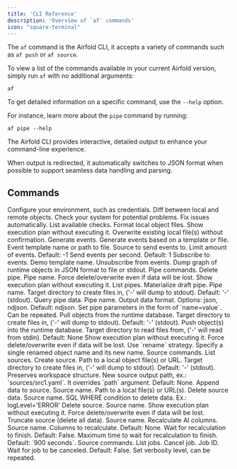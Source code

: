 ```yaml
---
title: 'CLI Reference'
description: 'Overview of `af` commands'
icon: "square-terminal"
---
```


The `af` command is the Airfold CLI, it accepts a variety of commands such as `af push` or `af source`.

To view a list of the commands available in your current Airfold version, simply run `af` with no additional arguments:
```
af
```

To get detailed information on a specific command, use the `--help` option. 

For instance, learn more about the `pipe` command by running:

```
af pipe --help
```

The Airfold CLI provides interactive, detailed output to enhance your command-line experience. 

When output is redirected, it automatically switches to JSON format when possible to support seamless data handling and parsing.

## Commands

<ResponseField name="config" type="Command">
  Configure your environment, such as credentials.
</ResponseField>

<ResponseField name="diff" type="Command">
  Diff between local and remote objects.
</ResponseField>

<ResponseField name="doctor" type="Command">
  Check your system for potential problems.
  <Expandable title="Flags">
    <ResponseField name="--fix" type="Flag">
      Fix issues automatically.
    </ResponseField>
    <ResponseField name="--list-checks" type="Flag">
      List available checks.
    </ResponseField>
  </Expandable>
</ResponseField>

<ResponseField name="fmt" type="Command">
  Format local object files.
  <Expandable title="Flags">
    <ResponseField name="--dry-run" type="Flag">
      Show execution plan without executing it.
    </ResponseField>
    <ResponseField name="--overwrite" type="Flag">
      Overwrite existing local file(s) without confirmation.
    </ResponseField>
  </Expandable>
</ResponseField>

<ResponseField name="generate" type="Command">
  Generate events.
  <Expandable title="Subcommands">
    <ResponseField name="events" type="Subcommand">
      Generate events based on a template or file.
      <Expandable title="Arguments and Flags">
        <ResponseField name="temp_name" type="Argument" required>
          Event template name or path to file.
        </ResponseField>
        <ResponseField name="--send" type="Flag">
          Source to send events to.
        </ResponseField>
        <ResponseField name="--limit" type="Flag">
          Limit amount of events. Default: -1
        </ResponseField>
        <ResponseField name="--eps" type="Flag">
          Send events per second. Default: 1
        </ResponseField>
      </Expandable>
    </ResponseField>
    <ResponseField name="subscribe" type="Subcommand">
      Subscribe to events.
      <Expandable title="Arguments and Flags">
        <ResponseField name="templ_name" type="Argument" required>
          Demo template name.
        </ResponseField>
      </Expandable>
    </ResponseField>
    <ResponseField name="unsubscribe" type="Subcommand">
      Unsubscribe from events.
    </ResponseField>
  </Expandable>
</ResponseField>

<ResponseField name="graph" type="Command">
  Dump graph of runtime objects in JSON format to file or stdout.
</ResponseField>

<ResponseField name="pipe" type="Command">
  Pipe commands.
  <Expandable title="Subcommands">
    <ResponseField name="delete" type="Subcommand">
      Delete pipe.
      <Expandable title="Arguments and Flags">
        <ResponseField name="name" type="Argument" required>
          Pipe name.
        </ResponseField>
        <ResponseField name="--force" type="Flag">
          Force delete/overwrite even if data will be lost.
        </ResponseField>
        <ResponseField name="--dry-run" type="Flag">
          Show execution plan without executing it.
        </ResponseField>
      </Expandable>
    </ResponseField>
    <ResponseField name="ls" type="Subcommand">
      List pipes.
    </ResponseField>
    <ResponseField name="materialize" type="Subcommand">
      Materialize draft pipe.
      <Expandable title="Arguments and Flags">
        <ResponseField name="name" type="Argument" required>
          Pipe name.
        </ResponseField>
        <ResponseField name="path" type="Argument">
          Target directory to create files in, ('-' will dump to stdout). Default: '-' (stdout).
        </ResponseField>
      </Expandable>
    </ResponseField>
    <ResponseField name="query" type="Subcommand">
      Query pipe data.
      <Expandable title="Arguments and Flags">
        <ResponseField name="name" type="Argument" required>
          Pipe name.
        </ResponseField>
        <ResponseField name="--format" type="Flag">
          Output data format. Options: json, ndjson. Default: ndjson.
        </ResponseField>
        <ResponseField name="--param" type="Flag">
          Set pipe parameters in the form of `name=value`. Can be repeated.
        </ResponseField>
      </Expandable>
    </ResponseField>
  </Expandable>
</ResponseField>

<ResponseField name="pull" type="Command">
  Pull objects from the runtime database.
  <Expandable title="Arguments">
    <ResponseField name="path" type="Argument">
      Target directory to create files in, ('-' will dump to stdout). Default: '-' (stdout).
    </ResponseField>
  </Expandable>
</ResponseField>

<ResponseField name="push" type="Command">
  Push object(s) into the runtime database.
  <Expandable title="Arguments and Flags">
    <ResponseField name="path" type="Argument">
      Target directory to read files from, ('-' will read from stdin). Default: None
    </ResponseField>
    <ResponseField name="--dry-run" type="Flag">
      Show execution plan without executing it.
    </ResponseField>
    <ResponseField name="--force" type="Flag">
      Force delete/overwrite even if data will be lost.
    </ResponseField>
    <ResponseField name="--rename" type="Flag">
      Use `rename` strategy. Specify a single renamed object name and its new name.
    </ResponseField>
  </Expandable>
</ResponseField>

<ResponseField name="source" type="Command">
  Source commands.
  <Expandable title="Subcommands">
    <ResponseField name="ls" type="Subcommand">
      List sources.
    </ResponseField>
    <ResponseField name="create" type="Subcommand">
      Create source.
      <Expandable title="Arguments and Flags">
        <ResponseField name="events_path" type="Argument" required>
          Path to a local object file(s) or URL.
        </ResponseField>
        <ResponseField name="path" type="Argument">
          Target directory to create files in, ('-' will dump to stdout). Default: '-' (stdout). Preserves workspace structure.
        </ResponseField>
        <ResponseField name="--out" type="Flag">
          New source output path, ex.: `sources/src1.yaml`. It overrides `path` argument. Default: None.
        </ResponseField>
      </Expandable>
    </ResponseField>
    <ResponseField name="append" type="Subcommand">
      Append data to source.
      <Expandable title="Arguments and Flags">
        <ResponseField name="name" type="Argument" required>
          Source name.
        </ResponseField>
        <ResponseField name="path" type="Argument" required>
          Path to a local file(s) or URL(s).
        </ResponseField>
      </Expandable>
    </ResponseField>
    <ResponseField name="delete" type="Subcommand">
      Delete source data.
      <Expandable title="Arguments and Flags">
        <ResponseField name="name" type="Argument" required>
          Source name.
        </ResponseField>
        <ResponseField name="where" type="Flag" required>
          SQL WHERE condition to delete data. Ex.: logLevel='ERROR'
        </ResponseField>
      </Expandable>
    </ResponseField>
    <ResponseField name="drop" type="Subcommand">
      Delete source.
      <Expandable title="Arguments and Flags">
        <ResponseField name="name" type="Argument" required>
          Source name.
        </ResponseField>
        <ResponseField name="--dry-run" type="Flag">
          Show execution plan without executing it.
        </ResponseField>
        <ResponseField name="--force" type="Flag">
          Force delete/overwrite even if data will be lost.
        </ResponseField>
      </Expandable>
    </ResponseField>
    <ResponseField name="truncate" type="Subcommand">
      Truncate source (delete all data).
      <Expandable title="Arguments and Flags">
        <ResponseField name="name" type="Argument" required>
          Source name.
        </ResponseField>
      </Expandable>
    </ResponseField>
    <ResponseField name="recalc" type="Subcommand">
      Recalculate AI columns.
      <Expandable title="Arguments and Flags">
        <ResponseField name="name" type="Argument" required>
          Source name.
        </ResponseField>
        <ResponseField name="cols" type="Argument">
          Columns to recalculate. Default: None.
        </ResponseField>
        <ResponseField name="wait" type="Flag">
          Wait for recalculation to finish. Default: False.
        </ResponseField>
        <ResponseField name="max_wait" type="Flag">
          Maximum time to wait for recalculation to finish. Default: `900 seconds`.
        </ResponseField>
      </Expandable>
    </ResponseField>
  </Expandable>
</ResponseField>

<ResponseField name="job" type="Command">
  Source commands.
  <Expandable title="Subcommands">
    <ResponseField name="ls" type="Subcommand">
      List jobs.
    </ResponseField>
    <ResponseField name="cancel" type="Subcommand">
      Cancel job.
      <Expandable title="Arguments and Flags">
        <ResponseField name="id" type="Argument" required>
          Job ID.
        </ResponseField>
        <ResponseField name="wait" type="Flag">
          Wait for job to be canceled. Default: False.
        </ResponseField>
      </Expandable>
    </ResponseField>
  </Expandable>
</ResponseField>

<ResponseField name="verbose" type="Global Flag">
  Set verbosity level, can be repeated.
</ResponseField>